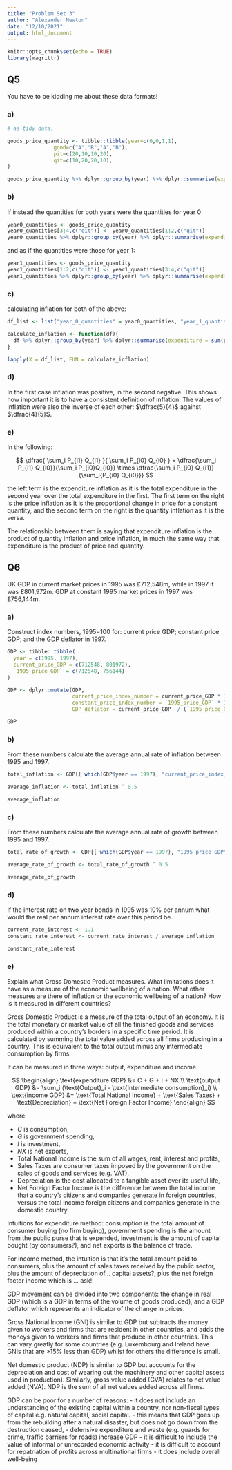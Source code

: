 ```yaml
---
title: "Problem Set 3"
author: "Alexander Newton"
date: "12/10/2021"
output: html_document
---
```


```r
knitr::opts_chunk$set(echo = TRUE)
library(magrittr)
```

## Q5

You have to be kidding me about these data formats!

### a)

```r
# as tidy data:

goods_price_quantity <- tibble::tibble(year=c(0,0,1,1),
               good=c("A","B","A","B"),
               pit=c(20,10,10,20),
               qit=c(10,20,20,10),
)

goods_price_quantity %>% dplyr::group_by(year) %>% dplyr::summarise(expenditure = sum(pit*qit))

```

### b)

If instead the quantities for both years were the quantities for year 0:

```r
year0_quantities <- goods_price_quantity
year0_quantities[3:4,c("qit")] <- year0_quantities[1:2,c("qit")]
year0_quantities %>% dplyr::group_by(year) %>% dplyr::summarise(expenditure = sum(pit*qit))
```

and as if the quantities were those for year 1:
```r
year1_quantities <- goods_price_quantity
year1_quantities[1:2,c("qit")] <- year1_quantities[3:4,c("qit")]
year1_quantities %>% dplyr::group_by(year) %>% dplyr::summarise(expenditure = sum(pit*qit))

```

### c)

calculating inflation for both of the above:

```r
df_list <- list("year_0_quantities" = year0_quantities, "year_1_quantities" = year1_quantities)

calculate_inflation <- function(df){
  df %>% dplyr::group_by(year) %>% dplyr::summarise(expenditure = sum(pit*qit)) %>% dplyr::mutate(inflation = expenditure / dplyr::lag(expenditure))
}

lapply(X = df_list, FUN = calculate_inflation)
```

### d)

In the first case inflation was positive, in the second negative. This shows how important it is to have a consistent definition of inflation. The values of inflation were also the inverse of each other: $\dfrac{5}{4}$ against $\dfrac{4}{5}$.

### e)

In the following:

$$
\dfrac{
\sum_i P_{i1} Q_{i1}
}{
\sum_i P_{i0} Q_{i0}
} = 
\dfrac{\sum_i P_{i1} Q_{i0}}{\sum_i P_{i0}Q_{i0}} \times \dfrac{\sum_i P_{i0} Q_{i1}}{\sum_i{P_{i0} Q_{i0}}}
$$

the left term is the expenditure inflation as it is the total expenditure in the second year over the total expenditure in the first. The first term on the right is the price inflation as it is the proportional change in price for a constant quantity, and the second term on the right is the quantity inflation as it is the versa.

The relationship between them is saying that expenditure inflation is the product of quantity inflation and price inflation, in much the same way that expenditure is the product of price and quantity.

## Q6

UK GDP in current market prices in 1995 was £712,548m, while in 1997 it was £801,972m. GDP at constant 1995 market prices in 1997 was £756,144m.

### a) 
Construct index numbers, 1995=100 for: current price GDP; constant price GDP; and the GDP deflator in 1997.

```r
GDP <- tibble::tibble(
  year = c(1995, 1997),
  current_price_GDP = c(712548, 801972),
  `1995_price_GDP` = c(712548, 756144)
)

GDP <- dplyr::mutate(GDP,
                     current_price_index_number = current_price_GDP * 100 / GDP[[1,2]],
                     constant_price_index_number = `1995_price_GDP` * 100 / GDP[[1,3]],
                     GDP_deflator = current_price_GDP  / (`1995_price_GDP` ))

GDP
```

### b) 
From these numbers calculate the average annual rate of inflation between 1995 and 1997.

```r

total_inflation <- GDP[[ which(GDP$year == 1997), "current_price_index_number"]] / GDP[[ which(GDP$year == 1997), "constant_price_index_number"]] # equal to GDP deflator

average_inflation <- total_inflation ^ 0.5

average_inflation
```

### c)
From these numbers calculate the average annual rate of growth between 1995 and 1997.

```r
total_rate_of_growth <- GDP[[ which(GDP$year == 1997), "1995_price_GDP"]] / GDP[[ which(GDP$year == 1995), "1995_price_GDP"]]

average_rate_of_growth <- total_rate_of_growth ^ 0.5

average_rate_of_growth
```


### d)

If the interest rate on two year bonds in 1995 was 10% per annum what would the real per annum interest rate over this period be.

```r
current_rate_interest <- 1.1
constant_rate_interest <- current_rate_interest / average_inflation

constant_rate_interest
```

### e)

Explain what Gross Domestic Product measures. What limitations does it have as a measure of the economic wellbeing of a nation.
What other measures are there of inflation or the economic wellbeing of a nation?
How is it measured in different countries?


Gross Domestic Product is a measure of the total output of an economy. It is the total monetary or market value of all the finished goods and services produced within a country's borders in a specific time period. It is calculated by summing the total value added across all firms producing in a country. This is equivalent to the total output minus any intermediate consumption by firms.

It can be measured in three ways: output, expenditure and income.

$$
\begin{align}
\text{expenditure GDP} &=  C + G + I + NX \\
\text{output GDP} &= \sum_i (\text{Output}_i - \text{Intermediate consumption}_i) \\
\text{income GDP} &= \text{Total National Income} + \text{Sales Taxes} + \text{Depreciation} + \text{Net Foreign Factor Income}
\end{align}
$$

where:

- $C$ is consumption, 
- $G$ is government spending, 
- $I$ is investment,
- $NX$ is net exports,
- Total National Income is the sum of all wages, rent, interest and profits,
- Sales Taxes are consumer taxes imposed by the government on the sales of goods and services (e.g. VAT),
- Depreciation is the cost allocated to a tangible asset over its useful life,
- Net Foreign Factor Income is the difference between the total income that a country's citizens and companies generate in foreign countries, versus the total income foreign citizens and companies generate in the domestic country.

Intuitions for expenditure method: consumption is the total amount of consumer buying (no firm buying), government spending is the amount from the public purse that is expended, investment is the amount of capital bought (by consumers?), and net exports is the balance of trade.

For income method, the intuition is that it's the total amount paid to consumers, plus the amount of sales taxes received by the public sector, plus the amount of depreciation of... capital assets?, plus the net foreign factor income which is ... ask!!

GDP movement can be divided into two components: the change in real GDP (which is a GDP in terms of the volume of goods produced), and a GDP deflator which represents an indicator of the change in prices.

Gross National Income (GNI) is similar to GDP but subtracts the money given to workers and firms that are resident in other countries, and adds the moneys given to workers and firms that produce in other countries. This can vary greatly for some countries (e.g. Luxembourg and Ireland have GNIs that are >15% less than GDP) whilst for others the difference is small.

Net domestic product (NDP) is similar to GDP but accounts for the depreciation and cost of wearing out the machinery and other capital assets used in production). Similarly, gross value added (GVA) relates to net value added (NVA). NDP is the sum of all net values added across all firms.

GDP can be poor for a number of reasons:
- it does not include an understanding of the existing capital within a country, nor non-fiscal types of capital e.g. natural capital, social capital.
  - this means that GDP goes up from the rebuilding after a natural disaster, but does not go down from the destruction caused,
- defensive expenditure and waste (e.g. guards for crime, traffic barriers for roads) increase GDP
- it is difficult to include the value of informal or unrecorded economic activity
- it is difficult to account for repatriation of profits across multinational firms
- it does include overall well-being


